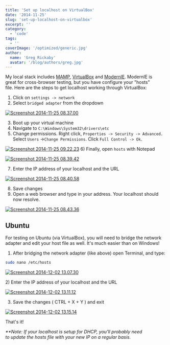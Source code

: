 ```yaml
---
title: 'Set up localhost on VirtualBox'
date: '2014-11-25'
slug: 'set-up-localhost-on-virtualbox'
excerpt: ''
category:
  - 'code'
tags:
  - ''
coverImage: '/optimized/generic.jpg'
author:
  name: 'Greg Rickaby'
  avatar: '/blog/authors/greg.jpg'
---
```


My local stack includes [MAMP](http://www.mamp.info/en/mamp-pro/), [VirtualBox](https://www.virtualbox.org/) and [ModernIE](https://www.modern.ie/). ModernIE is great for cross-browser testing, but you have configure your "hosts" file. Here are the steps to get localhost working through VirtualBox:

1. Click on `settings -> network`
2. Select `bridged adapter` from the dropdown

[![Screenshot 2014-11-25 08.37.00](/optimized/Screenshot-2014-11-25-08.37.00.png)](https://gregrickaby.com/wp-content/uploads/2014/11/Screenshot-2014-11-25-08.37.00.png)

3. Boot up your virtual machine
4. Navigate to `C:\Windows\System32\drivers\etc`
5. Change permissions. Right click, `Properties -> Security -> Advanced.` Select `Users` ->`Change Permissions`. Click `Full Control -> Ok`.

[![Screenshot 2014-11-25 09.22.23](/optimized/Screenshot-2014-11-25-09.22.23.png)](https://gregrickaby.com/wp-content/uploads/2014/11/Screenshot-2014-11-25-09.22.23.png) 6) Finally, open `hosts` with Notepad

[![Screenshot 2014-11-25 08.39.42](/optimized/Screenshot-2014-11-25-08.39.42.png)](https://gregrickaby.com/wp-content/uploads/2014/11/Screenshot-2014-11-25-08.39.42.png)

7. Enter the IP address of your localhost and the URL

[![Screenshot 2014-11-25 08.40.58](/optimized/Screenshot-2014-11-25-08.40.58.png)](https://gregrickaby.com/wp-content/uploads/2014/11/Screenshot-2014-11-25-08.40.58.png)

8. Save changes
9. Open a web browser and type in your address. Your localhost should now resolve.

[![Screenshot 2014-11-25 08.43.36](/optimized/Screenshot-2014-11-25-08.43.36.png)](https://gregrickaby.com/wp-content/uploads/2014/11/Screenshot-2014-11-25-08.43.36.png)

## Ubuntu

For testing on Ubuntu (via VirtualBox), you will need to bridge the network adapter and edit your host file as well. It's much easier than on Windows!

1. After bridging the network adapter (like above) open Terminal, and type:

```bash
sudo nano /etc/hosts
```

[![Screenshot 2014-12-02 13.07.30](/optimized/Screenshot-2014-12-02-13.07.30.png)](https://gregrickaby.com/wp-content/uploads/2014/11/Screenshot-2014-12-02-13.07.30.png)

2) Enter the IP address of your localhost and the URL

[![Screenshot 2014-12-02 13.11.12](/optimized/Screenshot-2014-12-02-13.11.12.png)](https://gregrickaby.com/wp-content/uploads/2014/11/Screenshot-2014-12-02-13.11.12.png)

3. Save the changes ( CTRL + X + Y ) and exit

[![Screenshot 2014-12-02 13.15.14](/optimized/Screenshot-2014-12-02-13.15.14.png)](https://gregrickaby.com/wp-content/uploads/2014/11/Screenshot-2014-12-02-13.15.14.png)

That's it!

_\*\*Note: If your localhost is setup for DHCP, you'll probably need to update the hosts file with your new IP on a regular basis._
